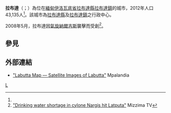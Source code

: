 {{Infobox settlement
|native_name = {{lang|my|လပွတ္တာမြို့}}
|official_name = 拉布達
|other_name = 
|settlement_type = {{flag|Burma}}城市
|pushpin_label_position = bottom
|pushpin_map = Burma
|pushpin_map_caption = 拉布達在緬甸的位置
|image_skyline = 
|image_map = 
|map_caption = 
|subdivision_type = 國家
|subdivision_name = {{Flag|Burma}}
|subdivision_type1 = [[缅甸行政区划|省]]
|subdivision_name1 = [[伊洛瓦底省|伊洛瓦底省]]
|subdivision_type2 = [[縣_(緬甸)|縣]]
|subdivision_name2 = [[拉布達縣|拉布達縣]]
|subdivision_type3 = 鎮
|subdivision_name3 = [[拉布達鎮|拉布達鎮]]
|unit_pref = Imperial
|area_code = 42<ref name=myp>{{Cite web|url=http://www.myanmar-yellowpages.com/information/page_14.htm |title=National Telephone Area Codes |publisher=Myanmar Yellow Pages |deadurl=yes |archiveurl=https://web.archive.org/web/20101120153152/http://www.myanmar-yellowpages.com/information/page_14.htm |archivedate=2010-11-20 }}</ref>
|footnotes = 
|area_total_km2 = 
|population = 31,174
|population_footnotes =<ref name=citypopulation>[http://www.citypopulation.de/Myanmar-Cities.html Myanmar Cities] {{Wayback|url=http://www.citypopulation.de/Myanmar-Cities.html |date=20141006175654 }}. Citypopulation. 2015-12-03</ref>
|population_as_of = 2014
|population_blank1_title = Ethnicities
|population_blank2 = [[佛教|佛教]]
|population_blank2_title = 宗教
|population_density_km2 = auto
|coordinates_display = inline,title
|coordinates_region = MM
|latNS = N
|latd = 16
|latm = 08
|lats = 48
|longEW = E
|longd = 94
|longm = 45
|longs = 40
|elevation_ft = 
|elevation_m = 
|timezone = [[Myanmar_Standard_Time|MST]]
|utc_offset = +6:30
|website =
}}
'''拉布達'''（{{lang-my|လပွတ္တာမြို့}}；{{lang-en|Labutta}}）為位在[[緬甸|緬甸]][[伊洛瓦底省|伊洛瓦底省]][[拉布達縣|拉布達縣]][[拉布達鎮|拉布達鎮]]的城市，2012年人口43,135人<ref name=citypopulation/>。該城市為[[拉布達縣|拉布達縣]]及[[拉布達鎮|拉布達鎮]]之行政中心。

2008年5月，拉布達因[[氣旋納爾吉斯|氣旋納爾吉斯]]襲擊而受創<ref>[http://www.mizzima.tv/index.php?option=com_content&view=article&id=336:drinking-water-shortage-in-cylone-nargis-hit-latputa&catid=35:front-page "Drinking water shortage in cylone Nargis hit Latputa"] {{Wayback|url=http://www.mizzima.tv/index.php?option=com_content&view=article&id=336:drinking-water-shortage-in-cylone-nargis-hit-latputa&catid=35:front-page |date=20160303221715 }} Mizzima TV</ref>。

==參見==
{{Reflist}}

==外部連結==
* [http://www.maplandia.com/burma/irrawaddy/labutta/labutta/ "Labutta Map — Satellite Images of Labutta"] {{Wayback|url=http://www.maplandia.com/burma/irrawaddy/labutta/labutta/ |date=20190820134436 }} Mpalandia

{{Ayeyarwady Division|state=collapsed}}

[[Category:伊洛瓦底省聚居地|L]]

{{Myanmar-stub}}